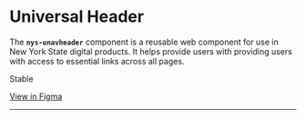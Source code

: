 
<Meta of={NysUnavHeaderStories} title="Components/UnavHeader/Documentation" />

# Universal Header

The **`nys-unavheader`** component is a reusable web component for use in New York State digital products. It helps provide users with providing users with access to essential links across all pages.

<p className="pill pill--stable">Stable</p>

<p className="pill pill--uikit"><a target="_blank" href="https://www.figma.com/design/0ogYpymUPQQfhELthntNbt/%F0%9F%92%A0-NYS-%2F-Excelsior-Components-(Alpha)?node-id=958-1044&p=f&m=dev">View in Figma</a></p>

***

<Canvas of={NysUnavHeaderStories.Basic} />

